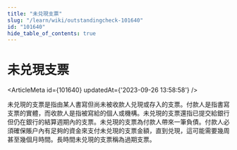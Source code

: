 ```yaml
---
title: "未兑現支票"
slug: "/learn/wiki/outstandingcheck-101640"
id: "101640"
hide_table_of_contents: true
---
```



# 未兑現支票

<ArticleMeta id={101640} updatedAt={'2023-09-26 13:58:58'} />
<div className='border-solid border-b border-t-0 my-4 border-[var(--ifm-color-gray-300)]' />

未兑現的支票是指由某人書寫但尚未被收款人兑現或存入的支票。付款人是指書寫支票的實體，而收款人是指被寫給的個人或機構。未兑現的支票還指已提交給銀行但仍在銀行的結算週期內的支票。未兑現的支票為付款人帶來一筆負債。付款人必須確保賬户內有足夠的資金來支付未兑現的支票金額，直到兑現，這可能需要幾周甚至幾個月時間。長時間未兑現的支票稱為過期支票。

